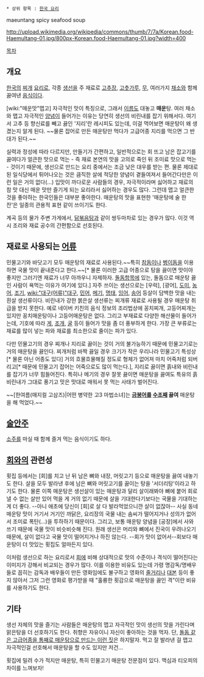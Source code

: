  * 상위 항목 : [[한국 요리]]

maeuntang
spicy seafood soup

http://upload.wikimedia.org/wikipedia/commons/thumb/7/7a/Korean.food-Haemultang-01.jpg/800px-Korean.food-Haemultang-01.jpg?width=400

[[목차]]
== 개요 ==
[[한국]]의 [[찌개]] [[요리]]로, 각종 [[생선]]을 주 재료로 [[고추장]], [[고춧가루]], [[무]], 여러가지 [[채소]]와 함께 끓여낸 [[음식]]이다.

[wiki:"매운맛"맵고] 자극적인 맛이 특징으로, 그래서 [[이름]]도 대놓고 '''매운'''탕. 여러 채소와 맵고 자극적인 [[양념]]이 들어가는 이유는 당연히 생선의 비린내를 잡기 위해서다. 여기서 고추 등 향신료를 빼고 끓인 '지리'란 레시피도 있는데, 이걸 먹어보면 매운탕이 왜 생겼는지 알게 된다. ~~물론 잡어로 만든 매운탕만 먹다가 고급어종 지리를 먹으면 그 반대가 된다.~~

실력과 정성에 따라 다르지만, 만들기가 간편하고, 일반적으로는 회 뜨고 남은 잡고기를 끓여다가 얼큰한 맛으로 먹는 - 즉 재료 본연의 맛을 고의로 죽인 뒤 조미료 맛으로 먹는 - 것이기 때문에, 생선으로 만드는 요리 중에서는 조금 낮은 대우를 받는 편. 물론 제대로 된 일식당에서 튀어나오는 것은 큼직한 살에 적당한 양념이 곁들여져서 들어간다만은 이런 일은 거의 없다(...) 입맛이 까다로운 사람들의 경우, 자극적이라며 싫어하고 재료의 참 맛 대신 매운 맛만 즐기게 되는 요리라서 싫어하는 경우도 많다. 그런데 맵고 얼큰한 것을 좋아하는 한국인들은 대부분 좋아한다. 매운탕의 맛을 표현한 '매운탕에 술 한 잔'은 일종의 관용적 표현 같이 쓰이기도 한다.

계곡 등의 물가 주변 가게에서, [[닭볶음탕]]과 같이 쌍두마차로 있는 경우가 많다. 이것 역시 조리와 재료 공수의 간편함으로 선호된다.
== 재료로 사용되는 [[어류]] ==
민물고기와 바닷고기 모두 매운탕의 재료로 사용된다.~~특히 [[참돔]]이나 [[벵이돔]]을 이용하면 국물 맛이 끝내준다고 한다.~~[* 물론 이러한 고급 어종으로 탕을 끓이면 맛이야 좋지만 그러기엔 재료가 너무 아까우니 자제하자. [[돌돔]]항목에 있는, 돌돔으로 매운탕 끓인 사람이 욕먹는 이유가 여기에 있다.] 자주 쓰이는 생선으로는 [우럭], [광어], [[도미]], [[농어]], [[조기]], [[wiki:"대구(어류)"대구]], [[민어]], [[메기]], [[명태]], [[잉어]], [[송어]] 등살이 담백한 맛을 내는 흰살 생선류이다. 비린내가 강한 붉은살 생선류는 찌개류 재료로 사용될 경우 매운탕 취급을 받지 못한다. 예로 네이버 키친의 음식 정보의 조리법상에 꽁치찌개, 고등어찌개는 있지만 꽁치매운탕이나 고등어매운탕은 없다. 그리고 부재료로 다양한 해산물이 들어가는데, 기호에 따라 [[게]], [[조개]], [[굴]] 등이 들어가 맛을 좀 더 풍부하게 한다. 가장 큰 부류로는 재료를 많이 넣는 파와 재료를 최소한으로 줄이는 파가 있다.

다만 민물고기의 경우 찌개나 지리로 끓이는 것이 거의 불가능하기 때문에 민물고기로는 거의 매운탕을 끓인다. 찌개처럼 바짝 끓일 경우 크기가 작은 우리나라 민물고기 특성상[* 물론 아닌 어종도 있다] 거의 흐물흐물해질 정도로 형체가 없어져 마치 어죽처럼 되버리고[* 때문에 민물고기 잡어는 어죽으로도 많이 먹는다.], 지리로 끓이면 흙내와 비린내를 잡기가 너무 힘들어진다. 특히나 메기의 경우 잘못 끓이면 매운탕을 끓여도 특유의 흙비린내가 그대로 풍기고 맛은 맛대로 매워서 못 먹는 사태가 벌어진다.

~~[한여름(매지컬 고삼즈)|어떤 병약한 고3 마법소녀]는 '''[[금붕어]]를 [[수조]]째 끓여''' 매운탕을 해 먹었다.~~

== [[술안주]] ==
[[소주]]를 마실 때 함께 즐겨 먹는 음식이기도 하다.

== [[회]]와의 관련성 ==
횟집 등에서는 [회]를 치고 난 뒤 남은 뼈와 내장, 머릿고기 등으로 매운탕을 끓여 내놓기도 한다. 살을 모두 발라낸 후에 남은 뼈와 머릿고기를 끓이는 탕을 '서더리탕'이라고 하기도 한다. 물론 이쪽 매운탕은 생선살이 있는 매운탕과 달리 살이래봐야 뼈에 붙어 회로 낼 수 없는 살만 있어 먹을 게 거의 없기 때문에 살을 기대한다기보다는 국물을 기대하는게 더 좋다. --아니 애초에 당신이 [회]로 살 다 발라먹었으니깐 살이 없잖아-- 사실 동네 매운탕 맛이 거기서 거기인 까닭은, 요리장의 국물 내는 솜씨가 떨어지거나 성의가 없어서 조미료 폭탄(...)을 투하하기 때문이다. 그리고, 보통 매운탕 양념을 [공장]에서 사와 쓰기 때문에 국물 맛이 비슷비슷해 진다. 원래 생선은 머리와 뼈에서 진국이 우려나오기 때문에, 살이 없다고 국물 맛이 떨어지거나 하진 않는다. --회가 맛이 없어서--회보다 매운탕이 더 맛있는 횟집도 얼마든지 있다. 

이처럼 생선으로 하는 요리로서 [[회]]에 비해 상대적으로 맛의 수준이나 격식이 떨어진다는 이미지가 강해서 비교되는 경우가 많다. 이를 이용한 비유도 있는데 가령 명감독/명배우들로 꼽히는 감독과 배우들이 만든 영화임에도 불구하고 영화의 [[줄거리]]나 [[대본]] 등이 좋지 않아서 그저 그런 영화로 평가받을 때 "훌륭한 횟감으로 매운탕을 끓인 격"이란 비유를 사용하기도 한다.

== 기타 ==
생선 자체의 맛을 즐기는 사람들은 매운탕의 맵고 자극적인 맛이 생선의 맛을 가린다며 맑은탕을 더 선호하기도 한다. 취향은 자유이니 자신이 좋아하는 것을 먹자. 단, [http://gall.dcinside.com/list.php?id=food&no=194371 돌돔 같은 고급어종을 통째로 매운탕으로 만드는 이런 짓]은 하지말자. 먹고 잘 발라낸 걸 맵고 자극적인걸 선호해서 매운탕을 할 수도 있지만 저건...

횟집에 밀려 수가 적지만 매운탕, 특히 민물고기 매운탕 전문점이 있다. 맥심과 티오피의 차이를 느껴보자!
